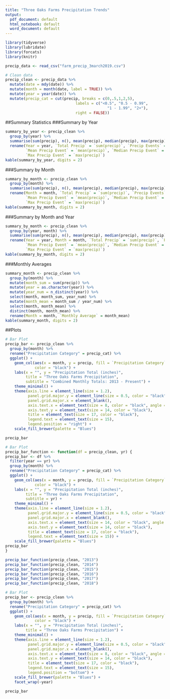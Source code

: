 ```yaml
---
title: "Three Oaks Farms Precipitation Trends"
output:
  pdf_document: default
  html_notebook: default
  word_document: default
---
```


```r
library(tidyverse)
library(lubridate)
library(forcats)
library(knitr)
```

```r
precip_data <- read_csv("farm_precip_3march2019.csv")
```

```r
# Clean data
precip_clean <- precip_data %>% 
  mutate(date = mdy(date)) %>% 
  mutate(month = month(date, label = TRUE)) %>%
  mutate(year = year(date)) %>%
  mutate(precip_cat = cut(precip, breaks = c(0,.5,1,2,5), 
                               labels = c("<0.5", "0.5 - 0.99", 
                                             "1 - 1.99", "2+"), 
                               right = FALSE)) 
```
##Summary Statistics
###Summary by Year
```r
summary_by_year <- precip_clean %>% 
  group_by(year) %>% 
  summarise(sum(precip), n(), mean(precip), median(precip), max(precip)) %>% 
  rename(Year = year, `Total Precip` = `sum(precip)`, `Precip Events` = `n()`, 
         `Mean Precip Event` = `mean(precip)`, `Median Precip Event` = `median(precip)`, 
         `Max Precip Event` = `max(precip)`)
kable(summary_by_year, digits = 2)
```

###Summary by Month
```r
summary_by_month <- precip_clean %>% 
  group_by(month) %>% 
  summarise(sum(precip), n(), mean(precip), median(precip), max(precip)) %>% 
  rename(Month = month, `Total Precip` = `sum(precip)`, `Precip Events` = `n()`, 
         `Mean Precip Event` = `mean(precip)`, `Median Precip Event` = `median(precip)`, 
         `Max Precip Event` = `max(precip)`)
kable(summary_by_month, digits = 2)
```

###Summary by Month and Year
```r
summary_by_month <- precip_clean %>% 
  group_by(year, month) %>% 
  summarise(sum(precip), n(), mean(precip), median(precip), max(precip)) %>% 
  rename(Year = year, Month = month, `Total Precip` = `sum(precip)`, `Precip Events` = `n()`, 
         `Mean Precip Event` = `mean(precip)`, `Median Precip Event` = `median(precip)`, 
         `Max Precip Event` = `max(precip)`)
kable(summary_by_month, digits = 2)
```

###Monthly Averages
```r
summary_month <- precip_clean %>% 
  group_by(month) %>% 
  mutate(month_sum = sum(precip)) %>% 
  mutate(year = as.character(year)) %>% 
  mutate(year_num = n_distinct(year)) %>% 
  select(month, month_sum, year_num) %>% 
  mutate(month_mean = month_sum / year_num) %>% 
  select(month, month_mean) %>% 
  distinct(month, month_mean) %>% 
  rename(Month = month, `Monthly Average` = month_mean)
kable(summary_month, digits = 2)
```

##Plots
```r
# Bar Plot
precip_bar <- precip_clean %>% 
  group_by(month) %>%
  rename("Precipitation Category" = precip_cat) %>%
  ggplot() +
    geom_col(aes(x = month, y = precip, fill = `Precipitation Category`), 
             color = "black") +
    labs(x = "", y = "Precipitation Total (inches)", 
         title = "Three Oaks Farms Precipitation", 
         subtitle = "Combined Monthly Totals: 2013 - Present") +
    theme_minimal() +
    theme(axis.line = element_line(size = 1.2), 
          panel.grid.major.y = element_line(size = 0.5, color = "black"), 
          panel.grid.major.x = element_blank(), 
          axis.text.x = element_text(size = 8, color = "black", angle = 15), 
          axis.text.y = element_text(size = 14, color = "black"), 
          title = element_text(size = 17, color = "black"), 
          legend.text = element_text(size = 15), 
          legend.position = "right") +
    scale_fill_brewer(palette = "Blues")

precip_bar
```

```r
# Bar Plot
precip_bar_function <- function(df = precip_clean, yr) {
precip_bar <- df %>% 
  filter(year == yr) %>% 
  group_by(month) %>%
  rename("Precipitation Category" = precip_cat) %>% 
  ggplot() +
    geom_col(aes(x = month, y = precip, fill = `Precipitation Category`), 
             color = "black") +
    labs(x = "", y = "Precipitation Total (inches)", 
         title = "Three Oaks Farms Precipitation", 
         subtitle = yr) +
    theme_minimal() +
    theme(axis.line = element_line(size = 1.2), 
          panel.grid.major.y = element_line(size = 0.5, color = "black"), 
          panel.grid.major.x = element_blank(), 
          axis.text.x = element_text(size = 14, color = "black", angle = 15), 
          axis.text.y = element_text(size = 14, color = "black"), 
          title = element_text(size = 17, color = "black"), 
          legend.text = element_text(size = 15)) +
    scale_fill_brewer(palette = "Blues")
precip_bar
}

precip_bar_function(precip_clean, "2013")
precip_bar_function(precip_clean, "2014")
precip_bar_function(precip_clean, "2015")
precip_bar_function(precip_clean, "2016")
precip_bar_function(precip_clean, "2017")
precip_bar_function(precip_clean, "2018")
```

```r
# Bar Plot
precip_bar <- precip_clean %>% 
  group_by(month) %>%
  rename("Precipitation Category" = precip_cat) %>%
  ggplot() +
    geom_col(aes(x = month, y = precip, fill = `Precipitation Category`), 
             color = "black") +
    labs(x = "", y = "Precipitation Total (inches)", 
         title = "Three Oaks Farms Precipitation") +
    theme_minimal() +
    theme(axis.line = element_line(size = 1.2), 
          panel.grid.major.y = element_line(size = 0.5, color = "black"), 
          panel.grid.major.x = element_blank(), 
          axis.text.x = element_text(size = 8, color = "black", angle = 15), 
          axis.text.y = element_text(size = 14, color = "black"), 
          title = element_text(size = 17, color = "black"), 
          legend.text = element_text(size = 15), 
          legend.position = "bottom") +
    scale_fill_brewer(palette = "Blues") +
    facet_wrap(~year)

precip_bar
```

